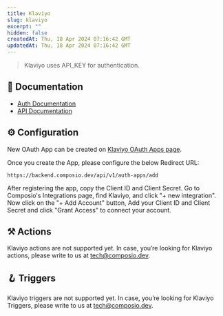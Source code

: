 ```yaml
---
title: Klaviyo
slug: klaviyo
excerpt: ""
hidden: false
createdAt: Thu, 18 Apr 2024 07:16:42 GMT
updatedAt: Thu, 18 Apr 2024 07:16:42 GMT
--- 
```

> Klaviyo uses API_KEY for authentication.
## 📔 Documentation

- [Auth Documentation](https://developers.klaviyo.com/en/docs/set_up_oauth)
- [API Documentation](https://developers.klaviyo.com/en/reference/api-overview)

## ⚙️ Configuration

<Tip>New OAuth App can be created on [Klaviyo OAuth Apps page](https://www.klaviyo.com/oauth/client).</Tip>

Once you create the App, please configure the below Redirect URL:


```
https://backend.composio.dev/api/v1/auth-apps/add
```

After registering the app, copy the Client ID and Client Secret. Go to Composio's Integrations page, find Klaviyo, and click "+ new integration". Now click on the "+ Add Account" button, Add your Client ID and Client Secret and click "Grant Access" to connect your account.


## ⚒️ Actions

Klaviyo actions are not supported yet. In case, you’re looking for Klaviyo actions, please write to us at tech@composio.dev.

## 🪝 Triggers

Klaviyo triggers are not supported yet. In case, you’re looking for Klaviyo Triggers, please write to us at tech@composio.dev.
